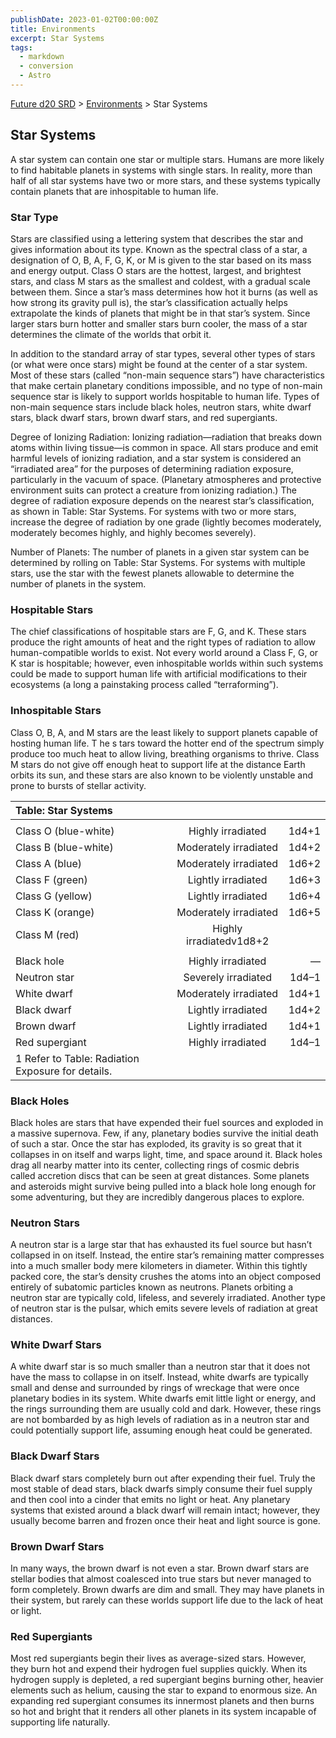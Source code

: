 ```yaml
---
publishDate: 2023-01-02T00:00:00Z
title: Environments
excerpt: Star Systems
tags:
  - markdown
  - conversion
  - Astro
---
```






[Future d20 SRD](/#futureD20) > [Environments](future-d20-srd-environments-index) > Star Systems




## Star Systems


A star system can contain one star or multiple stars. Humans are more likely to find habitable planets in systems with single stars. In reality, more than half of all star systems have two or more stars, and these systems typically contain planets that are inhospitable to human life.


### Star Type


Stars are classified using a lettering system that describes the star and gives information about its type. Known as the spectral class of a star, a designation of O, B, A, F, G, K, or M is given to the star based on its mass and energy output. Class O stars are the hottest, largest, and brightest stars, and class M stars as the smallest and coldest, with a gradual scale between them. Since a star’s mass determines how hot it burns (as well as how strong its gravity pull is), the star’s classification actually helps extrapolate the kinds of planets that might be in that star’s system. Since larger stars burn hotter and smaller stars burn cooler, the mass of a star determines the climate of the worlds that orbit it.


In addition to the standard array of star types, several other types of stars (or what were once stars) might be found at the center of a star system. Most of these stars (called “non-main sequence stars”) have characteristics that make certain planetary conditions impossible, and no type of non-main sequence star is likely to support worlds hospitable to human life. Types of non-main sequence stars include black holes, neutron stars, white dwarf stars, black dwarf stars, brown dwarf stars, and red supergiants.


Degree of Ionizing Radiation: Ionizing radiation—radiation that breaks down atoms within living tissue—is common in space. All stars produce and emit harmful levels of ionizing radiation, and a star system is considered an “irradiated area” for the purposes of determining radiation exposure, particularly in the vacuum of space. (Planetary atmospheres and protective environment suits can protect a creature from ionizing radiation.) The degree of radiation exposure depends on the nearest star’s classification, as shown in Table: Star Systems. For systems with two or more stars, increase the degree of radiation by one grade (lightly becomes moderately, moderately becomes highly, and highly becomes severely).


Number of Planets: The number of planets in a given star system can be determined by rolling on Table: Star Systems. For systems with multiple stars, use the star with the fewest planets allowable to determine the number of planets in the system.


### Hospitable Stars


The chief classifications of hospitable stars are F, G, and K. These stars produce the right amounts of heat and the right types of radiation to allow human-compatible worlds to exist. Not every world around a Class F, G, or K star is hospitable; however, even inhospitable worlds within such systems could be made to support human life with artificial modifications to their ecosystems (a long a painstaking process called “terraforming”).


### Inhospitable Stars


Class O, B, A, and M stars are the least likely to support planets capable of hosting human life. T he s tars toward the hotter end of the spectrum simply produce too much heat to allow living, breathing organisms to thrive. Class M stars do not give off enough heat to support life at the distance Earth orbits its sun, and these stars are also known to be violently unstable and prone to bursts of stellar activity.


| Table: Star Systems |  |  |
| :--------------------- | :--: | --: |
|  |  |  |
| Class O (blue-white) | Highly irradiated | 1d4+1 |
| Class B (blue-white) | Moderately irradiated | 1d4+2 |
| Class A (blue) | Moderately irradiated | 1d6+2 |
| Class F (green) | Lightly irradiated | 1d6+3 |
| Class G (yellow) | Lightly irradiated | 1d6+4 |
| Class K (orange) | Moderately irradiated | 1d6+5 |
| Class M (red) | Highly irradiatedv1d8+2 |  |
|  |  |  |
| Black hole | Highly irradiated | — |
| Neutron star | Severely irradiated | 1d4–1 |
| White dwarf | Moderately irradiated | 1d4+1 |
| Black dwarf | Lightly irradiated | 1d4+2 |
| Brown dwarf | Lightly irradiated | 1d4+1 |
| Red supergiant | Highly irradiated | 1d4–1 |
| 1 Refer to Table: Radiation Exposure for details. |  |  |



### Black Holes


Black holes are stars that have expended their fuel sources and exploded in a massive supernova. Few, if any, planetary bodies survive the initial death of such a star. Once the star has exploded, its gravity is so great that it collapses in on itself and warps light, time, and space around it. Black holes drag all nearby matter into its center, collecting rings of cosmic debris called accretion discs that can be seen at great distances. Some planets and asteroids might survive being pulled into a black hole long enough for some adventuring, but they are incredibly dangerous places to explore.


### Neutron Stars


A neutron star is a large star that has exhausted its fuel source but hasn’t collapsed in on itself. Instead, the entire star’s remaining matter compresses into a much smaller body mere kilometers in diameter. Within this tightly packed core, the star’s density crushes the atoms into an object composed entirely of subatomic particles known as neutrons. Planets orbiting a neutron star are typically cold, lifeless, and severely irradiated. Another type of neutron star is the pulsar, which emits severe levels of radiation at great distances.


### White Dwarf Stars


A white dwarf star is so much smaller than a neutron star that it does not have the mass to collapse in on itself. Instead, white dwarfs are typically small and dense and surrounded by rings of wreckage that were once planetary bodies in its system. White dwarfs emit little light or energy, and the rings surrounding them are usually cold and dark. However, these rings are not bombarded by as high levels of radiation as in a neutron star and could potentially support life, assuming enough heat could be generated.


### Black Dwarf Stars


Black dwarf stars completely burn out after expending their fuel. Truly the most stable of dead stars, black dwarfs simply consume their fuel supply and then cool into a cinder that emits no light or heat. Any planetary systems that existed around a black dwarf will remain intact; however, they usually become barren and frozen once their heat and light source is gone.


### Brown Dwarf Stars


In many ways, the brown dwarf is not even a star. Brown dwarf stars are stellar bodies that almost coalesced into true stars but never managed to form completely. Brown dwarfs are dim and small. They may have planets in their system, but rarely can these worlds support life due to the lack of heat or light.


### Red Supergiants


Most red supergiants begin their lives as average-sized stars. However, they burn hot and expend their hydrogen fuel supplies quickly. When its hydrogen supply is depleted, a red supergiant begins burning other, heavier elements such as helium, causing the star to expand to enormous size. An expanding red supergiant consumes its innermost planets and then burns so hot and bright that it renders all other planets in its system incapable of supporting life naturally.



